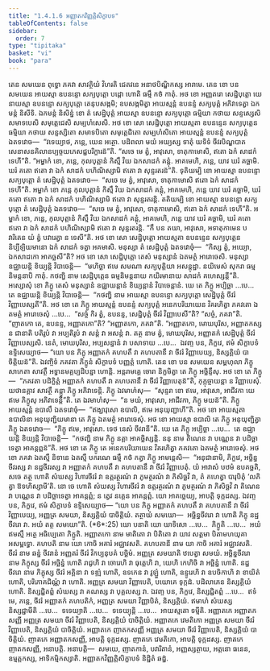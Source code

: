 ```yaml
---
title: "1.4.1.6 អញ្ញាតកវិញ្ញត្តិសិក្ខាបទ"
tableOfContents: false
sidebar:
  order: 7
type: "tipitaka"
basket: "vi"
book: "para"
---
```



<DynamicBreadcrumb />

<Division number="515" book="para">

<Paragraph number="1974" book="para">
តេន សមយេន ពុទ្ធោ ភគវា សាវត្ថិយំ វិហរតិ ជេតវនេ អនាថបិណ្ឌិកស្ស អារាមេ. តេន ខោ បន សមយេន អាយស្មា ឧបនន្ទោ សក្យបុត្តោ បដ្ដោ ហោតិ ធម្មឹ កថំ កាតុំ. អថ ខោ អញ្ញតរោ សេដ្ឋិបុត្តោ យេនាយស្មា ឧបនន្ទោ សក្យបុត្តោ តេនុបសង្កមិ; ឧបសង្កមិត្វា អាយស្មន្តំ ឧបនន្ទំ សក្យបុត្តំ អភិវាទេត្វា ឯកមន្តំ និសីទិ. ឯកមន្តំ និសិន្នំ ខោ តំ សេដ្ឋិបុត្តំ អាយស្មា ឧបនន្ទោ សក្យបុត្តោ ធម្មិយា កថាយ សន្ទស្សេសិ សមាទបេសិ សមុត្តេជេសិ សម្បហំសេសិ. អថ ខោ សោ សេដ្ឋិបុត្តោ អាយស្មតា ឧបនន្ទេន សក្យបុត្តេន ធម្មិយា កថាយ សន្ទស្សិតោ សមាទបិតោ សមុត្តេជិតោ សម្បហំសិតោ អាយស្មន្តំ ឧបនន្ទំ សក្យបុត្តំ ឯតទវោច—  “វទេយ្យាថ, ភន្តេ, យេន អត្ថោ. បដិពលា មយំ អយ្យស្ស ទាតុំ យទិទំ ចីវរបិណ្ឌបាតសេនាសនគិលានប្បច្ចយភេសជ្ជបរិក្ខារន៑”តិ. “សចេ មេ ត្វំ, អាវុសោ, ទាតុកាមោសិ, ឥតោ ឯកំ សាដកំ ទេហី”តិ. “អម្ហាកំ ខោ, ភន្តេ, កុលបុត្តានំ កិស្មឹ វិយ ឯកសាដកំ គន្តុំ. អាគមេហិ, ភន្តេ, យាវ ឃរំ គច្ឆាមិ. ឃរំ គតោ ឥតោ វា ឯកំ សាដកំ បហិណិស្សាមិ ឥតោ វា សុន្ទរតរន៑”តិ.
</Paragraph>

<Paragraph number="1975" book="para">
ទុតិយម្បិ ខោ អាយស្មា ឧបនន្ទោ សក្យបុត្តោ តំ សេដ្ឋិបុត្តំ ឯតទវោច—  “សចេ មេ ត្វំ, អាវុសោ, ទាតុកាមោសិ ឥតោ ឯកំ សាដកំ ទេហី”តិ. អម្ហាកំ ខោ ភន្តេ កុលបុត្តានំ កិស្មឹ វិយ ឯកសាដកំ គន្តុំ, អាគមេហិ, ភន្តេ យាវ ឃរំ គច្ឆាមិ, ឃរំ គតោ ឥតោ វា ឯកំ សាដកំ បហិណិស្សាមិ ឥតោ វា សុន្ទរតរន្តិ.
</Paragraph>

<Paragraph number="1976" book="para">
តតិយម្បិ ខោ អាយស្មា ឧបនន្ទោ សក្យបុត្តោ តំ សេដ្ឋិបុត្តំ ឯតទវោច—  “សចេ មេ ត្វំ, អាវុសោ, ទាតុកាមោសិ, ឥតោ ឯកំ សាដកំ ទេហី”តិ. អម្ហាកំ ខោ, ភន្តេ, កុលបុត្តានំ កិស្មឹ វិយ ឯកសាដកំ គន្តុំ, អាគមេហិ, ភន្តេ យាវ ឃរំ គច្ឆាមិ, ឃរំ គតោ ឥតោ វា ឯកំ សាដកំ បហិណិស្សាមិ ឥតោ វា សុន្ទរតរន្តិ. “កឹ បន តយា, អាវុសោ, អទាតុកាមេន បវារិតេន យំ ត្វំ បវារេត្វា ន ទេសី”តិ.
</Paragraph>

<Paragraph number="1977" book="para">
អថ ខោ សោ សេដ្ឋិបុត្តោ អាយស្មតា ឧបនន្ទេន សក្យបុត្តេន និប្បីឡិយមានោ ឯកំ សាដកំ ទត្វា អគមាសិ. មនុស្សា តំ សេដ្ឋិបុត្តំ ឯតទវោចុំ—  “កិស្ស ត្វំ, អយ្យោ, ឯកសាដកោ អាគច្ឆសី”តិ? អថ ខោ សោ សេដ្ឋិបុត្តោ តេសំ មនុស្សានំ ឯតមត្ថំ អារោចេសិ. មនុស្សា ឧជ្ឈាយន្តិ ខិយ្យន្តិ វិបាចេន្តិ—  “មហិច្ឆា ឥមេ សមណា សក្យបុត្តិយា អសន្តុដ្ឋា. នយិមេសំ សុករា ធម្មនិមន្តនាបិ កាតុំ. កថញ្ហិ នាម សេដ្ឋិបុត្តេន ធម្មនិមន្តនាយ កយិរមានាយ សាដកំ គហេស្សន្តី”តិ.
</Paragraph>

<Paragraph number="1978" book="para">
អស្សោសុំ ខោ ភិក្ខូ តេសំ មនុស្សានំ ឧជ្ឈាយន្តានំ ខិយ្យន្តានំ វិបាចេន្តានំ. យេ តេ ភិក្ខូ អប្បិច្ឆា …បេ…  តេ ឧជ្ឈាយន្តិ ខិយ្យន្តិ វិបាចេន្តិ—  “កថញ្ហិ នាម អាយស្មា ឧបនន្ទោ សក្យបុត្តោ សេដ្ឋិបុត្តំ ចីវរំ វិញ្ញាបេស្សតី”តិ.
</Paragraph>

<Paragraph number="1979" book="para">
អថ ខោ តេ ភិក្ខូ អាយស្មន្តំ ឧបនន្ទំ សក្យបុត្តំ អនេកបរិយាយេន វិគរហិត្វា ភគវតោ ឯតមត្ថំ អារោចេសុំ …បេ…  “សច្ចំ កិរ ត្វំ, ឧបនន្ទ, សេដ្ឋិបុត្តំ ចីវរំ វិញ្ញាបេសី”តិ? “សច្ចំ, ភគវា”តិ. “ញាតកោ តេ, ឧបនន្ទ, អញ្ញាតកោ”តិ? “អញ្ញាតកោ, ភគវា”តិ. “អញ្ញាតកោ, មោឃបុរិស, អញ្ញាតកស្ស ន ជានាតិ បតិរូបំ វា អប្បតិរូបំ វា សន្តំ វា អសន្តំ វា. តត្ថ នាម ត្វំ, មោឃបុរិស, អញ្ញាតកំ សេដ្ឋិបុត្តំ ចីវរំ វិញ្ញាបេស្សសិ. នេតំ, មោឃបុរិស, អប្បសន្នានំ វា បសាទាយ …បេ…  ឯវញ្ច បន, ភិក្ខវេ, ឥមំ សិក្ខាបទំ ឧទ្ទិសេយ្យាថ—
</Paragraph>

</Division>
<Division number="516" book="para">

<Paragraph number="1980" book="para">
<Emphasis>“យោ បន ភិក្ខុ អញ្ញាតកំ គហបតឹ វា គហបតានឹ វា ចីវរំ វិញ្ញាបេយ្យ, និស្សគ្គិយំ បាចិត្តិយន៑”</Emphasis>តិ.
</Paragraph>

<Paragraph number="1981" book="para">
ឯវញ្ចិទំ ភគវតា ភិក្ខូនំ សិក្ខាបទំ បញ្ញត្តំ ហោតិ.
</Paragraph>

</Division>
<Division number="517" book="para">

<Paragraph number="1982" book="para">
តេន ខោ បន សមយេន សម្ពហុលា ភិក្ខូ សាកេតា សាវត្ថឹ អទ្ធានមគ្គប្បដិបន្នា ហោន្តិ. អន្តរាមគ្គេ ចោរា និក្ខមិត្វា តេ ភិក្ខូ អច្ឆិន្ទឹសុ. អថ ខោ តេ ភិក្ខូ—  “ភគវតា បដិក្ខិត្តំ អញ្ញាតកំ គហបតឹ វា គហបតានឹ វា ចីវរំ វិញ្ញាបេតុន៑”តិ, កុក្កុច្ចាយន្តា ន វិញ្ញាបេសុំ. យថានគ្គាវ សាវត្ថឹ គន្ត្វា ភិក្ខូ អភិវាទេន្តិ. ភិក្ខូ ឯវមាហំសុ—  “សុន្ទរា ខោ ឥមេ, អាវុសោ, អាជីវកា យេ ឥមេ ភិក្ខូសុ អភិវាទេន្តី”តិ. តេ ឯវមាហំសុ—  “ន មយំ, អាវុសោ, អាជីវកា, ភិក្ខូ មយន៑”តិ. ភិក្ខូ អាយស្មន្តំ ឧបាលឹ ឯតទវោចុំ—  “ឥង្ឃាវុសោ ឧបាលិ, ឥមេ អនុយុញ្ជាហី”តិ. អថ ខោ អាយស្មតា ឧបាលិនា អនុយុញ្ជិយមានា តេ ភិក្ខូ ឯតមត្ថំ អារោចេសុំ. អថ ខោ អាយស្មា ឧបាលិ តេ ភិក្ខូ អនុយុញ្ជិត្វា ភិក្ខូ ឯតទវោច—  “ភិក្ខូ ឥមេ, អាវុសោ. ទេថ នេសំ ចីវរានី”តិ. យេ តេ ភិក្ខូ អប្បិច្ឆា …បេ…  តេ ឧជ្ឈាយន្តិ ខិយ្យន្តិ វិបាចេន្តិ—  “កថញ្ហិ នាម ភិក្ខូ នគ្គា អាគច្ឆិស្សន្តិ. ននុ នាម តិណេន វា បណ្ណេន វា បដិច្ឆាទេត្វា អាគន្តព្ពន៑”តិ.
</Paragraph>

<Paragraph number="1983" book="para">
អថ ខោ តេ ភិក្ខូ តេ អនេកបរិយាយេន វិគរហិត្វា ភគវតោ ឯតមត្ថំ អារោចេសុំ. អថ ខោ ភគវា ឯតស្មឹ និទានេ ឯតស្មឹ បករណេ ធម្មឹ កថំ កត្វា ភិក្ខូ អាមន្តេសិ—  “អនុជានាមិ, ភិក្ខវេ, អច្ឆិន្នចីវរស្ស វា នដ្ឋចីវរស្ស វា អញ្ញាតកំ គហបតឹ វា គហបតានឹ វា ចីវរំ វិញ្ញាបេតុំ. យំ អាវាសំ បឋមំ ឧបគច្ឆតិ, សចេ តត្ថ ហោតិ សំឃស្ស វិហារចីវរំ វា ឧត្តរត្ថរណំ វា ភូមត្ថរណំ វា ភិសិច្ឆវិ វា, តំ គហេត្វា បារុបិតុំ ‘លភិត្វា ឱទហិស្សាមី’តិ. នោ ចេ ហោតិ សំឃស្ស វិហារចីវរំ វា ឧត្តរត្ថរណំ វា ភូមត្ថរណំ វា ភិសិច្ឆវិ វា តិណេន វា បណ្ណេន វា បដិច្ឆាទេត្វា អាគន្តព្ពំ; ន ត្វេវ នគ្គេន អាគន្តព្ពំ. យោ អាគច្ឆេយ្យ, អាបត្តិ ទុក្កដស្ស. ឯវញ្ច បន, ភិក្ខវេ, ឥមំ សិក្ខាបទំ ឧទ្ទិសេយ្យាថ—
</Paragraph>

</Division>
<Division number="518" book="para">

<Paragraph number="1984" book="para">
<Emphasis>“យោ បន ភិក្ខុ អញ្ញាតកំ គហបតឹ វា គហបតានឹ វា ចីវរំ វិញ្ញាបេយ្យ, អញ្ញត្រ សមយា, និស្សគ្គិយំ បាចិត្តិយំ. តត្ថាយំ សមយោ—  អច្ឆិន្នចីវរោ វា ហោតិ ភិក្ខុ នដ្ឋចីវរោ វា. អយំ តត្ថ សមយោ”</Emphasis>តិ. (*6*:<Emphasis>25</Emphasis>)
</Paragraph>

</Division>
<Division number="519" book="para">

<Paragraph number="1985" book="para">
<Emphasis>យោ បនា</Emphasis>តិ យោ យាទិសោ …បេ…  <Emphasis>ភិក្ខូ</Emphasis>តិ …បេ…  អយំ ឥមស្មឹ អត្ថេ អធិប្បេតោ ភិក្ខូតិ.
</Paragraph>

<Paragraph number="1986" book="para">
<Emphasis>អញ្ញាតកោ</Emphasis> នាម មាតិតោ វា បិតិតោ វា យាវ សត្តមា បិតាមហយុគា អសម្ពទ្ធោ.
</Paragraph>

<Paragraph number="1987" book="para">
<Emphasis>គហបតិ</Emphasis> នាម យោ កោចិ អគារំ អជ្ឈាវសតិ.
</Paragraph>

<Paragraph number="1988" book="para">
<Emphasis>គហបតានី</Emphasis> នាម យា កាចិ អគារំ អជ្ឈាវសតិ.
</Paragraph>

<Paragraph number="1989" book="para">
<Emphasis>ចីវរំ</Emphasis> នាម ឆន្នំ ចីវរានំ អញ្ញតរំ ចីវរំ វិកប្បនុបគំ បច្ឆិមំ.
</Paragraph>

<Paragraph number="1990" book="para">
<Emphasis>អញ្ញត្រ សមយា</Emphasis>តិ ឋបេត្វា សមយំ.
</Paragraph>

<Paragraph number="1991" book="para">
<Emphasis>អច្ឆិន្នចីវរោ</Emphasis> នាម ភិក្ខុស្ស ចីវរំ អច្ឆិន្នំ ហោតិ រាជូហិ វា ចោរេហិ វា ធុត្តេហិ វា, យេហិ កេហិចិ វា អច្ឆិន្នំ ហោតិ.
</Paragraph>

<Paragraph number="1992" book="para">
<Emphasis>នដ្ឋចីវរោ</Emphasis> នាម ភិក្ខុស្ស ចីវរំ អគ្គិនា វា ទឌ្ឍំ ហោតិ, ឧទកេន វា វូឡ្ហំ ហោតិ, ឧន្ទូរេហិ វា ឧបចិកាហិ វា ខាយិតំ ហោតិ, បរិភោគជិណ្ណំ វា ហោតិ.
</Paragraph>

<Paragraph number="1993" book="para">
អញ្ញត្រ សមយា វិញ្ញាបេតិ, បយោគេ ទុក្កដំ. បដិលាភេន និស្សគ្គិយំ ហោតិ. និស្សជ្ជិតព្ពំ សំឃស្ស វា គណស្ស វា បុគ្គលស្ស វា. ឯវញ្ច បន, ភិក្ខវេ, និស្សជ្ជិតព្ពំ …បេ…  ឥទំ មេ, ភន្តេ, ចីវរំ អញ្ញាតកំ គហបតិកំ, អញ្ញត្រ សមយា វិញ្ញាបិតំ, និស្សគ្គិយំ. ឥមាហំ សំឃស្ស និស្សជ្ជាមីតិ …បេ…  ទទេយ្យាតិ …បេ…  ទទេយ្យុន្តិ …បេ…  អាយស្មតោ ទម្មីតិ.
</Paragraph>

</Division>
<Division number="520" book="para">

<Paragraph number="1994" book="para">
អញ្ញាតកេ អញ្ញាតកសញ្ញី អញ្ញត្រ សមយា ចីវរំ វិញ្ញាបេតិ, និស្សគ្គិយំ បាចិត្តិយំ. អញ្ញាតកេ វេមតិកោ អញ្ញត្រ សមយា ចីវរំ វិញ្ញាបេតិ, និស្សគ្គិយំ បាចិត្តិយំ. អញ្ញាតកេ ញាតកសញ្ញី អញ្ញត្រ សមយា ចីវរំ វិញ្ញាបេតិ, និស្សគ្គិយំ បាចិត្តិយំ.
</Paragraph>

<Paragraph number="1995" book="para">
ញាតកេ អញ្ញាតកសញ្ញី, អាបត្តិ ទុក្កដស្ស. ញាតកេ វេមតិកោ, អាបត្តិ ទុក្កដស្ស. ញាតកេ ញាតកសញ្ញី, អនាបត្តិ.
</Paragraph>

</Division>
<Division number="521" book="para">

<Paragraph number="1996" book="para">
អនាបត្តិ—  សមយេ, ញាតកានំ, បវារិតានំ, អញ្ញស្សត្ថាយ, អត្តនោ ធនេន, ឧម្មត្តកស្ស, អាទិកម្មិកស្សាតិ.

</Paragraph>
</Division>

<Paragraph number="1997" type="center" book="para">
អញ្ញាតកវិញ្ញត្តិសិក្ខាបទំ និដ្ឋិតំ ឆដ្ឋំ.
</Paragraph>